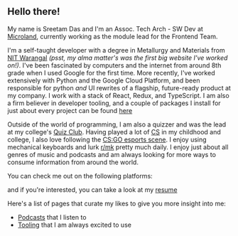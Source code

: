 
## Hello there!

My name is Sreetam Das and I'm an Assoc. Tech Arch - SW Dev at [Microland](https://www.microland.com), currently working as the module lead for the Frontend Team.

I'm a self-taught developer with a degree in Metallurgy and Materials from [NIT Warangal](https://www.nitw.ac.in) _(psst, my alma matter's was the first big website I've worked on!)_. I've been fascinated by computers and the internet from around 8th grade when I used Google for the first time.
More recently, I've worked extensively with Python and the Google Cloud Platform, and been responsible for python _and_ UI rewrites of a flagship, future-ready product at my company. I work with a stack of React, Redux, and TypeScript. I am also a firm believer in developer tooling, and a couple of packages I install for just about every project can be found [here](https://github.com/sreetamdas/stack)

Outside of the world of programming, I am also a quizzer and was the lead at my college's [Quiz Club](https://www.facebook.com/qcnitw). Having played a lot of [CS](https://blog.counter-strike.net) in my childhood and college, I also love following the [CS:GO esports scene](https://www.hltv.org). I enjoy using mechanical keyboards and lurk [r/mk](https://www.reddit.com/r/MechanicalKeyboards) pretty much daily. I enjoy just about all genres of music and podcasts and am always looking for more ways to consume information from around the world.

You can check me out on the following platforms:

<ExternalLinksOverlay />

and if you're interested, you can take a look at my [resume](/resume.pdf)

Here's a list of pages that curate my likes to give you
more insight into me:

-   [Podcasts](/podcasts) that I listen to
-   [Tooling](/tooling) that I am always excited to use
